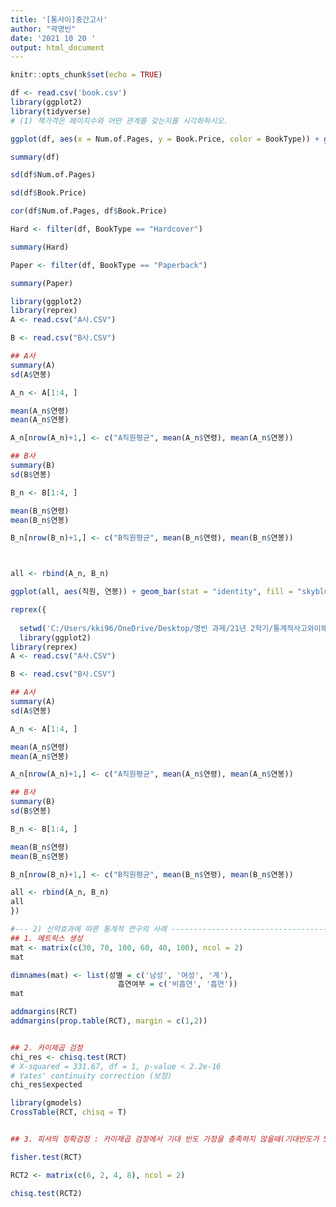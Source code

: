 ---
title: '[통사이]중간고사'
author: "곽명빈"
date: '2021 10 20 '
output: html_document
---

```{r setup, include=FALSE}
knitr::opts_chunk$set(echo = TRUE)
```


```{r}
df <- read.csv('book.csv')
library(ggplot2)
library(tidyverse)
# (1) 책가격은 페이지수와 어떤 관계를 갖는지를 시각화하시오.

ggplot(df, aes(x = Num.of.Pages, y = Book.Price, color = BookType)) + geom_point() + ggtitle("페이지수와 가격의 관계")

summary(df)

sd(df$Num.of.Pages)

sd(df$Book.Price)

cor(df$Num.of.Pages, df$Book.Price)

Hard <- filter(df, BookType == "Hardcover")

summary(Hard)

Paper <- filter(df, BookType == "Paperback")

summary(Paper)
```

```{r}
library(ggplot2)
library(reprex)
A <- read.csv("A사.CSV")

B <- read.csv("B사.CSV")

## A사 
summary(A)
sd(A$연봉)

A_n <- A[1:4, ]

mean(A_n$연령)
mean(A_n$연봉)

A_n[nrow(A_n)+1,] <- c("A직원평균", mean(A_n$연령), mean(A_n$연봉))

## B사
summary(B)
sd(B$연봉)

B_n <- B[1:4, ]

mean(B_n$연령)
mean(B_n$연봉)

B_n[nrow(B_n)+1,] <- c("B직원평균", mean(B_n$연령), mean(B_n$연봉))



all <- rbind(A_n, B_n)

ggplot(all, aes(직원, 연봉)) + geom_bar(stat = "identity", fill = "skyblue")


```

```{r}

reprex({
  
  setwd('C:/Users/kki96/OneDrive/Desktop/명빈 과제/21년 2학기/통계적사고와이해/과제') 
  library(ggplot2)
library(reprex)
A <- read.csv("A사.CSV")

B <- read.csv("B사.CSV")

## A사 
summary(A)
sd(A$연봉)

A_n <- A[1:4, ]

mean(A_n$연령)
mean(A_n$연봉)

A_n[nrow(A_n)+1,] <- c("A직원평균", mean(A_n$연령), mean(A_n$연봉))

## B사
summary(B)
sd(B$연봉)

B_n <- B[1:4, ]

mean(B_n$연령)
mean(B_n$연봉)

B_n[nrow(B_n)+1,] <- c("B직원평균", mean(B_n$연령), mean(B_n$연봉))

all <- rbind(A_n, B_n)
all
})


```

```{r}
#--- 2) 신약효과에 따른 통계적 연구의 사례 ------------------------------------#
## 1. 메트릭스 생성
mat <- matrix(c(30, 70, 100, 60, 40, 100), ncol = 2)
mat

dimnames(mat) <- list(성별 = c('남성', '여성', '계'),
                        흡연여부 = c('비흡연', '흡연'))
mat

addmargins(RCT)
addmargins(prop.table(RCT), margin = c(1,2))


## 2. 카이제곱 검정
chi_res <- chisq.test(RCT)
# X-squared = 331.67, df = 1, p-value < 2.2e-16
# Yates' continuity correction (보정)
chi_res$expected

library(gmodels)
CrossTable(RCT, chisq = T)


## 3. 피셔의 정확검정 : 카이제곱 검정에서 기대 빈도 가정을 충족하지 않을때(기대빈도가 5 이하인 셀이 전체 셀의 20% 이상인 경우)

fisher.test(RCT)

RCT2 <- matrix(c(6, 2, 4, 8), ncol = 2)

chisq.test(RCT2)

```

